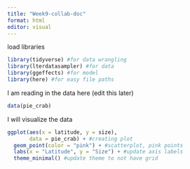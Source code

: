 ```yaml
---
title: "Week9-collab-doc"
format: html
editor: visual
---
```


load libraries

```r
library(tidyverse) #for data wrangling
library(lterdatasampler) #for data
library(ggeffects) #for model
library(here) #for easy file paths

```

I am reading in the data here (edit this later)

```r
data(pie_crab)
```

I will visualize the data

```r
ggplot(aes(x = latitude, y = size),
       data = pie_crab) + #creating plot
  geom_point(color = "pink") + #scatterplot, pink points
  labs(x = "Latitude", y = "Size") + #update axis labels
  theme_minimal() #update theme to not have grid

```

